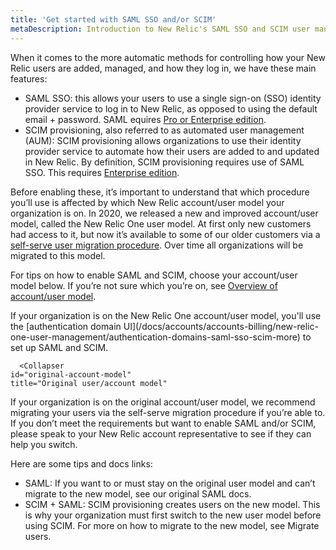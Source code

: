 ```yaml
---
title: 'Get started with SAML SSO and/or SCIM'
metaDescription: Introduction to New Relic's SAML SSO and SCIM user management options.
---
```


When it comes to the more automatic methods for controlling how your New Relic users are added, managed, and how they log in, we have these main features: 

* SAML SSO: this allows your users to use a single sign-on (SSO) identity provider service to log in to New Relic, as opposed to using the default email + password. SAML equires [Pro or Enterprise edition](https://newrelic.com/pricing). 
* SCIM provisioning, also referred to as automated user management (AUM): SCIM provisioning allows organizations to use their identity provider service to automate how their users are added to and updated in New Relic. By definition, SCIM provisioning requires use of SAML SSO. This requires [Enterprise edition](https://newrelic.com/pricing). 

Before enabling these, it’s important to understand that which procedure you’ll use is affected by which New Relic account/user model your organization is on. In 2020, we released a new and improved account/user model, called the New Relic One user model. At first only new customers had access to it, but now it’s available to some of our older customers via a [self-serve user migration procedure](/docs/accounts/original-accounts-billing/original-users-roles/user-migration/). Over time all organizations will be migrated to this model. 

For tips on how to enable SAML and SCIM, choose your account/user model below. If you’re not sure which you’re on, see [Overview of account/user model](/docs/accounts/original-accounts-billing/original-product-based-pricing/overview-changes-pricing-user-model/#user-models).

<CollapserGroup>
        <Collapser
    id="new-account-model"
    title="New Relic One user/account model"
  >
If your organization is on the New Relic One account/user model, you'll use the [authentication domain UI](/docs/accounts/accounts-billing/new-relic-one-user-management/authentication-domains-saml-sso-scim-more) to set up SAML and SCIM. 

  </Collapser>

      <Collapser
    id="original-account-model"
    title="Original user/account model"
  >
If your organization is on the original account/user model, we recommend migrating your users via the self-serve migration procedure if you’re able to. If you don’t meet the requirements but want to enable SAML and/or SCIM, please speak to your New Relic account representative to see if they can help you switch. 

Here are some tips and docs links: 

* SAML: If you want to or must stay on the original user model and can’t migrate to the new model, see our original SAML docs.
* SCIM + SAML: SCIM provisioning creates users on the new model. This is why your organization must first switch to the new user model before using SCIM. For more on how to migrate to the new model, see Migrate users.
  </Collapser>

</CollapserGroup>